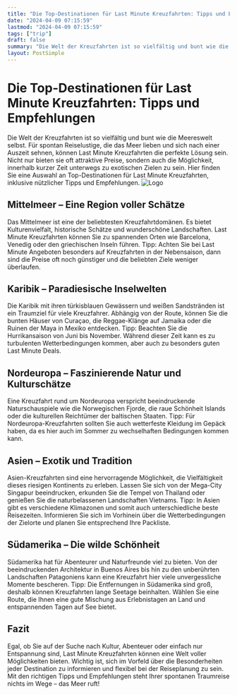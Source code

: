 ```yaml
---
title: "Die Top-Destinationen für Last Minute Kreuzfahrten: Tipps und Empfehlungen"
date: "2024-04-09 07:15:59"
lastmod: "2024-04-09 07:15:59"
tags: ["trip"]
draft: false
summary: "Die Welt der Kreuzfahrten ist so vielfältig und bunt wie die Meereswelt selbst. Für spontan Reiselustige, die das Meer lieben und sich nach einer Auszeit sehnen, können Last Minute Kreuzfahrten die perfekte Lösung sein. Nicht nur bieten sie oft attraktive Preise, sondern auch die Möglichkeit, innerhalb kurzer Zeit unterwegs zu exotischen Zielen zu sein. Hier finden Sie eine Auswahl an Top-Destinationen für Last Minute Kreuzfahrten, inklusive nützlicher Tipps und Empfehlungen."
layout: PostSimple
---
```

# Die Top-Destinationen für Last Minute Kreuzfahrten: Tipps und Empfehlungen
Die Welt der Kreuzfahrten ist so vielfältig und bunt wie die Meereswelt selbst. Für spontan Reiselustige, die das Meer lieben und sich nach einer Auszeit sehnen, können Last Minute Kreuzfahrten die perfekte Lösung sein. Nicht nur bieten sie oft attraktive Preise, sondern auch die Möglichkeit, innerhalb kurzer Zeit unterwegs zu exotischen Zielen zu sein. Hier finden Sie eine Auswahl an Top-Destinationen für Last Minute Kreuzfahrten, inklusive nützlicher Tipps und Empfehlungen.
<img alt="Logo" src="https://cdn.seniorsselection.com/upload-logo/Kreuzfahrt-Cruise-5.webp"/>
## Mittelmeer – Eine Region voller Schätze
Das Mittelmeer ist eine der beliebtesten Kreuzfahrtdomänen. Es bietet Kulturenvielfalt, historische Schätze und wunderschöne Landschaften. Last Minute Kreuzfahrten können Sie zu spannenden Orten wie Barcelona, Venedig oder den griechischen Inseln führen.
Tipp: Achten Sie bei Last Minute Angeboten besonders auf Kreuzfahrten in der Nebensaison, dann sind die Preise oft noch günstiger und die beliebten Ziele weniger überlaufen.
## Karibik – Paradiesische Inselwelten
Die Karibik mit ihren türkisblauen Gewässern und weißen Sandstränden ist ein Traumziel für viele Kreuzfahrer. Abhängig von der Route, können Sie die bunten Häuser von Curaçao, die Reggae-Klänge auf Jamaika oder die Ruinen der Maya in Mexiko entdecken.
Tipp: Beachten Sie die Hurrikansaison von Juni bis November. Während dieser Zeit kann es zu turbulenten Wetterbedingungen kommen, aber auch zu besonders guten Last Minute Deals.
## Nordeuropa – Faszinierende Natur und Kulturschätze
Eine Kreuzfahrt rund um Nordeuropa verspricht beeindruckende Naturschauspiele wie die Norwegischen Fjorde, die raue Schönheit Islands oder die kulturellen Reichtümer der baltischen Staaten.
Tipp: Für Nordeuropa-Kreuzfahrten sollten Sie auch wetterfeste Kleidung im Gepäck haben, da es hier auch im Sommer zu wechselhaften Bedingungen kommen kann.
## Asien – Exotik und Tradition
Asien-Kreuzfahrten sind eine hervorragende Möglichkeit, die Vielfältigkeit dieses riesigen Kontinents zu erleben. Lassen Sie sich von der Mega-City Singapur beeindrucken, erkunden Sie die Tempel von Thailand oder genießen Sie die naturbelassenen Landschaften Vietnams.
Tipp: In Asien gibt es verschiedene Klimazonen und somit auch unterschiedliche beste Reisezeiten. Informieren Sie sich im Vorhinein über die Wetterbedingungen der Zielorte und planen Sie entsprechend Ihre Packliste.
## Südamerika – Die wilde Schönheit
Südamerika hat für Abenteurer und Naturfreunde viel zu bieten. Von der beeindruckenden Architektur in Buenos Aires bis hin zu den unberührten Landschaften Patagoniens kann eine Kreuzfahrt hier viele unvergessliche Momente bescheren.
Tipp: Die Entfernungen in Südamerika sind groß, deshalb können Kreuzfahrten lange Seetage beinhalten. Wählen Sie eine Route, die Ihnen eine gute Mischung aus Erlebnistagen an Land und entspannenden Tagen auf See bietet.
## Fazit
Egal, ob Sie auf der Suche nach Kultur, Abenteuer oder einfach nur Entspannung sind, Last Minute Kreuzfahrten können eine Welt voller Möglichkeiten bieten. Wichtig ist, sich im Vorfeld über die Besonderheiten jeder Destination zu informieren und flexibel bei der Reiseplanung zu sein. Mit den richtigen Tipps und Empfehlungen steht Ihrer spontanen Traumreise nichts im Wege – das Meer ruft!
        